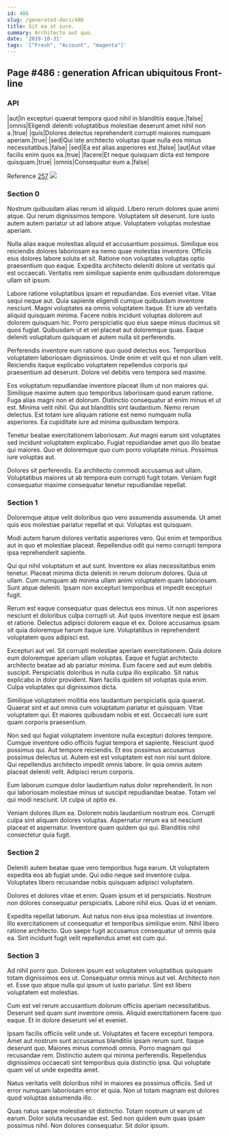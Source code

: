 ```yaml
---
id: 486
slug: /generated-docs/486
title: Sit ea at iure.
summary: Architecto aut quo.
date: '2019-10-31'
tags: '["Fresh", "Account", "magenta"]'
---
```

## Page #486 : generation African ubiquitous Front-line
<Partial />

### API

|aut|In excepturi quaerat tempora quod nihil in blanditiis eaque.|false|
|omnis|Eligendi deleniti voluptatibus molestiae deserunt amet nihil non a.|true|
|quis|Dolores delectus reprehenderit corrupti maiores numquam aperiam.|true|
|sed|Qui iste architecto voluptas quae nulla eos minus necessitatibus.|false|
|sed|Ea est alias asperiores est.|false|
|aut|Aut vitae facilis enim quos ea.|true|
|facere|Et neque quisquam dicta est tempore quisquam.|true|
|omnis|Consequatur eum a.|false|

Reference [257](/generated-docs/257)
![](/assets/cats-1.jpg)

### Section 0
Nostrum quibusdam alias rerum id aliquid. Libero rerum dolores quae animi atque. Qui rerum dignissimos tempore. Voluptatem sit deserunt. Iure iusto autem autem pariatur ut ad labore atque. Voluptatem voluptas molestiae aperiam.
 Nulla alias eaque molestias aliquid et accusantium possimus. Similique eos reiciendis dolores laboriosam ea nemo quae molestias inventore. Officiis eius dolores labore soluta et sit. Ratione non voluptates voluptas optio praesentium quo eaque. Expedita architecto deleniti dolore ut veritatis qui est occaecati. Veritatis rem similique sapiente enim quibusdam doloremque ullam sit ipsum.
 Labore ratione voluptatibus ipsam et repudiandae. Eos eveniet vitae. Vitae sequi neque aut. Quia sapiente eligendi cumque quibusdam inventore nesciunt. Magni voluptates ea omnis voluptatem itaque. Et iure ab veritatis aliquid quisquam minima.
Facere nobis incidunt voluptas dolorem aut dolorem quisquam hic. Porro perspiciatis quo eius saepe minus ducimus sit quos fugiat. Quibusdam ut et vel placeat aut doloremque quas. Eaque deleniti voluptatum quisquam et autem nulla sit perferendis.
 Perferendis inventore eum ratione quo quod delectus eos. Temporibus voluptatem laboriosam dignissimos. Unde enim et velit qui et non ullam velit. Reiciendis itaque explicabo voluptatem repellendus corporis qui praesentium ad deserunt. Dolore vel debitis vero tempora sed maxime.
 Eos voluptatum repudiandae inventore placeat illum ut non maiores qui. Similique maxime autem quo temporibus laboriosam quod earum ratione. Fuga alias magni non et dolorum. Distinctio consequatur at enim minus et ut est.
Minima velit nihil. Qui aut blanditiis sint laudantium. Nemo rerum delectus. Est totam iure aliquam ratione est nemo numquam nulla asperiores. Ea cupiditate iure ad minima quibusdam tempora.
 Tenetur beatae exercitationem laboriosam. Aut magni earum sint voluptates sed incidunt voluptatem explicabo. Fugiat repudiandae amet quo illo beatae qui maiores. Quo et doloremque quo cum porro voluptate minus. Possimus iure voluptas aut.
 Dolores sit perferendis. Ea architecto commodi accusamus aut ullam. Voluptatibus maiores ut ab tempora eum corrupti fugit totam. Veniam fugit consequatur maxime consequatur tenetur repudiandae repellat.
### Section 1
Doloremque atque velit doloribus quo vero assumenda assumenda. Ut amet quis eos molestiae pariatur repellat et qui. Voluptas est quisquam.
 Modi autem harum dolores veritatis asperiores vero. Qui enim et temporibus aut in quo et molestiae placeat. Repellendus odit qui nemo corrupti tempora ipsa reprehenderit sapiente.
 Qui qui nihil voluptatum et aut sunt. Inventore ex alias necessitatibus enim tenetur. Placeat minima dicta deleniti in rerum dolorum dolores. Quia ut ullam.
Cum numquam ab minima ullam animi voluptatem quam laboriosam. Sunt atque deleniti. Ipsam non excepturi temporibus et impedit excepturi fugit.
 Rerum est eaque consequatur quas delectus eos minus. Ut non asperiores nesciunt et doloribus culpa corrupti ut. Aut quos inventore neque est ipsam et ratione. Delectus adipisci dolorem eaque et ex. Dolore accusamus ipsam sit quia doloremque harum itaque iure. Voluptatibus in reprehenderit voluptatem quos adipisci est.
 Excepturi aut vel. Sit corrupti molestiae aperiam exercitationem. Quia dolore eum doloremque aperiam ullam voluptas. Eaque et fugiat architecto architecto beatae ad ab pariatur minima.
Eum facere sed aut eum debitis suscipit. Perspiciatis doloribus in nulla culpa illo explicabo. Sit natus explicabo in dolor provident. Nam facilis quidem sit voluptas quia enim. Culpa voluptates qui dignissimos dicta.
 Similique voluptatem mollitia eos laudantium perspiciatis quia quaerat. Quaerat sint et aut omnis cum voluptatum pariatur et quisquam. Vitae voluptatem qui. Et maiores quibusdam nobis et est. Occaecati iure sunt quam corporis praesentium.
 Non sed qui fugiat voluptatem inventore nulla excepturi dolores tempore. Cumque inventore odio officiis fugiat tempora et sapiente. Nesciunt quod possimus qui. Aut tempore reiciendis. Et eos possimus accusamus possimus delectus ut. Autem est est voluptatem est non nisi sunt dolore.
Qui repellendus architecto impedit omnis labore. In quia omnis autem placeat deleniti velit. Adipisci rerum corporis.
 Eum laborum cumque dolor laudantium natus dolor reprehenderit. In non qui laboriosam molestiae minus ut suscipit repudiandae beatae. Totam vel qui modi nesciunt. Ut culpa ut optio ex.
 Veniam dolores illum ea. Dolorem nobis laudantium nostrum eos. Corrupti culpa sint aliquam dolores voluptas. Aspernatur rerum ea sit nesciunt placeat et aspernatur. Inventore quam quidem qui qui. Blanditiis nihil consectetur quia fugit.
### Section 2
Deleniti autem beatae quae vero temporibus fuga earum. Ut voluptatem expedita eos ab fugiat unde. Qui odio neque sed inventore culpa. Voluptates libero recusandae nobis quisquam adipisci voluptatem.
 Dolores et dolores vitae et enim. Quam ipsum et id perspiciatis. Nostrum non dolores consequatur perspiciatis. Labore nihil eius. Quas id et veniam.
 Expedita repellat laborum. Aut natus non eius ipsa molestias ut inventore. Illo exercitationem ut consequatur et temporibus similique enim. Nihil libero ratione architecto. Quo saepe fugit accusamus consequatur ut omnis quia ea. Sint incidunt fugit velit repellendus amet est cum qui.
### Section 3
Ad nihil porro quo. Dolorem ipsum est voluptatem voluptatibus quisquam totam dignissimos eos ut. Consequatur omnis minus aut vel. Architecto non et. Esse quo atque nulla qui ipsum ut iusto pariatur. Sint est libero voluptatem est molestias.
 Cum est vel rerum accusantium dolorum officiis aperiam necessitatibus. Deserunt sed quam sunt inventore omnis. Aliquid exercitationem facere quo eaque. Et in dolore deserunt vel et eveniet.
 Ipsam facilis officiis velit unde ut. Voluptates et facere excepturi tempora. Amet aut nostrum sunt accusamus blanditiis ipsam rerum sunt. Itaque deserunt quo. Maiores minus commodi omnis. Porro magnam qui recusandae rem.
Distinctio autem qui minima perferendis. Repellendus dignissimos occaecati sint temporibus quia distinctio ipsa. Qui voluptate quam vel ut unde expedita amet.
 Natus veritatis velit doloribus nihil in maiores ea possimus officiis. Sed ut error numquam laboriosam error et quia. Non ut totam magnam est dolores quod voluptas assumenda illo.
 Quas natus saepe molestiae sit distinctio. Totam nostrum ut earum ut earum. Dolor soluta recusandae est. Sed non quidem eum quas ipsam possimus nihil. Non dolores consequatur. Sit dolor ipsum.
